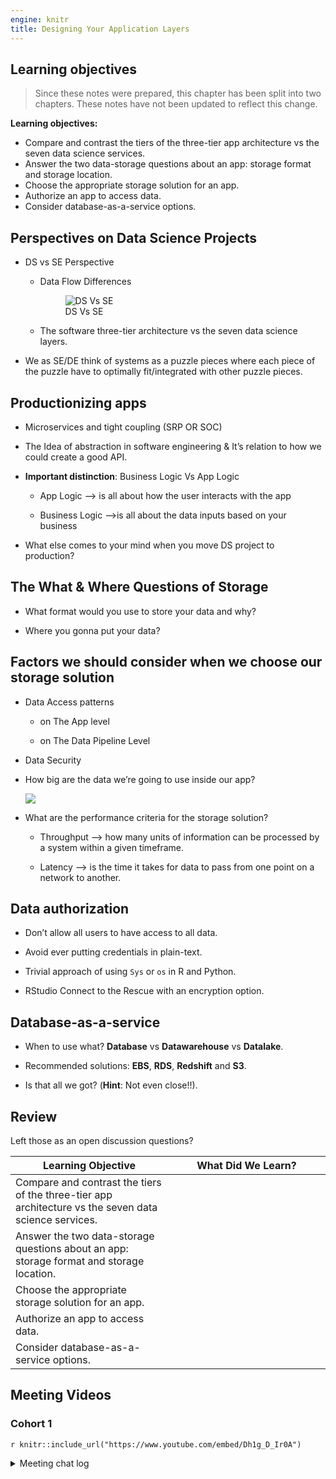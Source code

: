 ```yaml
---
engine: knitr
title: Designing Your Application Layers
---
```


## Learning objectives

> Since these notes were prepared, this chapter has been split into two chapters. These notes have not been updated to reflect this change.

**Learning objectives:**

-   Compare and contrast the tiers of the three-tier app architecture vs the seven data science services.
-   Answer the two data-storage questions about an app: storage format and storage location.
-   Choose the appropriate storage solution for an app.
-   Authorize an app to access data.
-   Consider database-as-a-service options.

## Perspectives on Data Science Projects {-}

-   DS vs SE Perspective

    -   Data Flow Differences

        ![DS Vs SE](images/ds_vs_se.PNG)

    -   The software three-tier architecture vs the seven data science layers.

-   We as SE/DE think of systems as a puzzle pieces where each piece of the puzzle have to optimally fit/integrated with other puzzle pieces.

## Productionizing apps {-}

-   Microservices and tight coupling (SRP OR SOC)

-   The Idea of abstraction in software engineering & It's relation to how we could create a good API.

-   **Important distinction**: Business Logic Vs App Logic

    -   App Logic --\> is all about how the user interacts with the app

    -   Business Logic --\>is all about the data inputs based on your business

-   What else comes to your mind when you move DS project to production?

## The What & Where Questions of Storage {-}

-   What format would you use to store your data and why?

-   Where you gonna put your data?

## Factors we should consider when we choose our storage solution {-}

-   Data Access patterns

    -   on The App level

    -   on The Data Pipeline Level

-   Data Security

-   How big are the data we're going to use inside our app?

    ![](images/storage_space.PNG)

-   What are the performance criteria for the storage solution?

    -   Throughput --\> how many units of information can be processed by a system within a given timeframe.

    -   Latency --\> is the time it takes for data to pass from one point on a network to another.

## Data authorization {-}

-   Don't allow all users to have access to all data.

-   Avoid ever putting credentials in plain-text.

-   Trivial approach of using `Sys` or `os` in R and Python.

-   RStudio Connect to the Rescue with an encryption option.

## Database-as-a-service {-}

-   When to use what? **Database** vs **Datawarehouse** vs **Datalake**.

-   Recommended solutions: **EBS**, **RDS**, **Redshift** and **S3**.

-   Is that all we got? (**Hint**: Not even close!!).

## Review {-}

Left those as an open discussion questions?

| Learning Objective                                                                                    | What Did We Learn? |
|------------------------------------|------------------------------------|
| Compare and contrast the tiers of the three-tier app architecture vs the seven data science services. |                    |
| Answer the two data-storage questions about an app: storage format and storage location.              |                    |
| Choose the appropriate storage solution for an app.                                                   |                    |
| Authorize an app to access data.                                                                      |                    |
| Consider database-as-a-service options.                                                               |                    |

## Meeting Videos {-}

### Cohort 1 {-}

`r knitr::include_url("https://www.youtube.com/embed/Dh1g_D_Ir0A")`

<details>

<summary>Meeting chat log</summary>
```
00:02:43	Gus Lipkin:	East Coast US, 1pm local
00:44:48	Gus Lipkin:	https://xkcd.com/927/
00:57:17	Jack Penzer:	Graph databases <3
```
</details>
